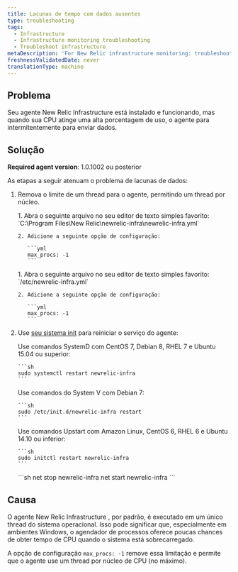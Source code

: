 ```yaml
---
title: Lacunas de tempo com dados ausentes
type: troubleshooting
tags:
  - Infrastructure
  - Infrastructure monitoring troubleshooting
  - Troubleshoot infrastructure
metaDescription: 'For New Relic infrastructure monitoring: troubleshooting suggestions if you see missing data when CPU usage gets high.'
freshnessValidatedDate: never
translationType: machine
---
```


## Problema

Seu agente New Relic Infrastructure está instalado e funcionando, mas quando sua CPU atinge uma alta porcentagem de uso, o agente para intermitentemente para enviar dados.

## Solução

<DNT>**Required agent version**</DNT>: 1.0.1002 ou posterior

As etapas a seguir atenuam o problema de lacunas de dados:

1. Remova o limite de um thread para o agente, permitindo um thread por núcleo.

   <CollapserGroup>
     <Collapser id="apt-install-verify" title="Edite o arquivo de configuração newrelic-infra.yml (Windows)">
       1. Abra o seguinte arquivo no seu editor de texto simples favorito: `C:\Program Files\New Relic\newrelic-infra\newrelic-infra.yml`

       2. Adicione a seguinte opção de configuração:

          ```yml
          max_procs: -1
          ```
     </Collapser>

     <Collapser id="apt-install-verify" title="Edite o arquivo de configuração newrelic-infra.yml (Linux)">
       1. Abra o seguinte arquivo no seu editor de texto simples favorito: `/etc/newrelic-infra.yml`

       2. Adicione a seguinte opção de configuração:

          ```yml
          max_procs: -1
          ```
     </Collapser>
   </CollapserGroup>

2. Use [seu sistema init](/docs/infrastructure/new-relic-infrastructure/configuration/start-stop-restart-check-infrastructure-agent-status#init-system) para reiniciar o serviço do agente:

   <CollapserGroup>
     <Collapser id="systemd-verify-status" title="Reinicie o agente com SystemD">
       Use comandos SystemD com CentOS 7, Debian 8, RHEL 7 e Ubuntu 15.04 ou superior:

       ```sh
       sudo systemctl restart newrelic-infra
       ```
     </Collapser>

     <Collapser id="systemv-verify-status" title="Reinicie o agente com System V">
       Use comandos do System V com Debian 7:

       ```sh
       sudo /etc/init.d/newrelic-infra restart
       ```
     </Collapser>

     <Collapser id="upstart-verify-status" title="Reinicie o agente com Upstart">
       Use comandos Upstart com Amazon Linux, CentOS 6, RHEL 6 e Ubuntu 14.10 ou inferior:

       ```sh
       sudo initctl restart newrelic-infra
       ```
     </Collapser>

     <Collapser id="windows-verify-status" title="Reinicie o agente no Windows">
       ```sh
       net stop newrelic-infra
       net start newrelic-infra
       ```
     </Collapser>
   </CollapserGroup>

## Causa

O agente New Relic Infrastructure , por padrão, é executado em um único thread do sistema operacional. Isso pode significar que, especialmente em ambientes Windows, o agendador de processos oferece poucas chances de obter tempo de CPU quando o sistema está sobrecarregado.

A opção de configuração `max_procs: -1` remove essa limitação e permite que o agente use um thread por núcleo de CPU (no máximo).